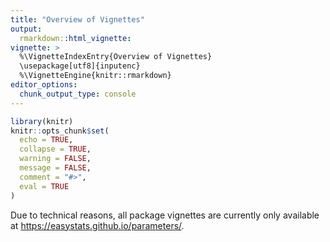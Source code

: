 ---
title: "Overview of Vignettes"
output: 
  rmarkdown::html_vignette:
vignette: >
  %\VignetteIndexEntry{Overview of Vignettes}
  \usepackage[utf8]{inputenc}
  %\VignetteEngine{knitr::rmarkdown}
editor_options: 
  chunk_output_type: console
---

```{r message=FALSE, warning=FALSE, include=FALSE}
library(knitr)
knitr::opts_chunk$set(
  echo = TRUE,
  collapse = TRUE, 
  warning = FALSE,
  message = FALSE,
  comment = "#>",
  eval = TRUE
)
```

Due to technical reasons, all package vignettes are currently only available at [https://easystats.github.io/parameters/](https://easystats.github.io/parameters/).
